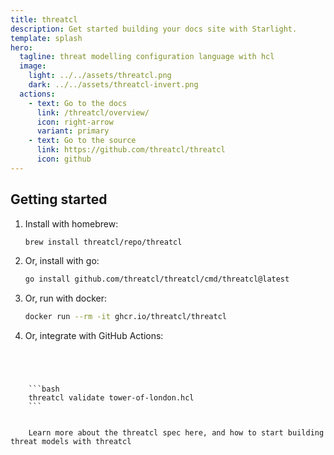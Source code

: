```yaml
---
title: threatcl
description: Get started building your docs site with Starlight.
template: splash
hero:
  tagline: threat modelling configuration language with hcl
  image:
    light: ../../assets/threatcl.png
    dark: ../../assets/threatcl-invert.png
  actions:
    - text: Go to the docs
      link: /threatcl/overview/
      icon: right-arrow
      variant: primary
    - text: Go to the source
      link: https://github.com/threatcl/threatcl
      icon: github
---
```



## Getting started

<Card title="Install threatcl" icon="star">
  <Steps>

1. Install with homebrew:

   ```bash
   brew install threatcl/repo/threatcl
   ```

2. Or, install with go:

   ```bash
   go install github.com/threatcl/threatcl/cmd/threatcl@latest
   ```

3. Or, run with docker:

   ```bash
   docker run --rm -it ghcr.io/threatcl/threatcl
   ```

4. Or, integrate with GitHub Actions:

	<LinkCard title="github.com/threatcl/threatcl-action" icon="github" description="Learn more here" href="https://github.com/threatcl/threatcl-action" />
  </Steps>
</Card>
	<Card title="Document your threat model" icon="seti:default">
    <Code code={importedHcl} lang="hcl" title="tower-of-london.hcl" />
	</Card>
<CardGrid>
	<Card title="Validate your threat model" icon="approve-check">
    ```bash
    threatcl validate tower-of-london.hcl
    ```
	</Card>
	<Card title="Learn more" icon="document">
    Learn more about the threatcl spec here, and how to start building threat models with threatcl
	</Card>
</CardGrid>
